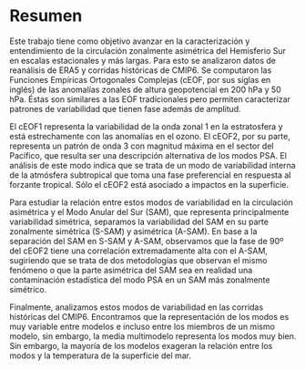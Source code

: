 # Resumen {.unnumbered}

Este trabajo tiene como objetivo avanzar en la caracterización y entendimiento de la circulación zonalmente asimétrica del Hemisferio Sur en escalas estacionales y más largas.
Para esto se analizaron datos de reanálisis de ERA5 y corridas históricas de CMIP6.
Se computaron las Funciones Empíricas Ortogonales Complejas (cEOF, por sus siglas en inglés) de las anomalías zonales de altura geopotencial en 200 hPa y 50 hPa.
Éstas son similares a las EOF tradicionales pero permiten caracterizar patrones de variabilidad que tienen fase además de amplitud.

El cEOF1 representa la variabilidad de la onda zonal 1 en la estratosfera y está estrechamente con las anomalías en el ozono.
El cEOF2, por su parte, representa un patrón de onda 3 con magnitud máxima en el sector del Pacífico, que resulta ser una descripción alternativa de los modos PSA.
El análisis de este modo indica que se trata de un modo de variabilidad interna de la atmósfera subtropical que toma una fase preferencial en respuesta al forzante tropical.
Sólo el cEOF2 está asociado a impactos en la superficie.

Para estudiar la relación entre estos modos de variabilidad en la circulación asimétrica y el Modo Anular del Sur (SAM), que representa principalmente variabilidad simétrica, separamos la variabilidad del SAM en su parte zonalmente simétrica (S-SAM) y asimétrica (A-SAM).
En base a la separación del SAM en S-SAM y A-SAM, observamos que la fase de 90º del cEOF2 tiene una correlación extremadamente alta con el A-SAM, sugiriendo que se trata de dos metodologías que observan el mismo fenómeno o que la parte asimétrica del SAM sea en realidad una contaminación estadística del modo PSA en un SAM más zonalmente simétrico.

Finalmente, analizamos estos modos de variabilidad en las corridas históricas del CMIP6.
Encontramos que la representación de los modos es muy variable entre modelos e incluso entre los miembros de un mismo modelo, sin embargo, la media multimodelo representa los modos muy bien.
Sin embargo, la mayoría de los modelos exageran la relación entre los modos y la temperatura de la superficie del mar.
